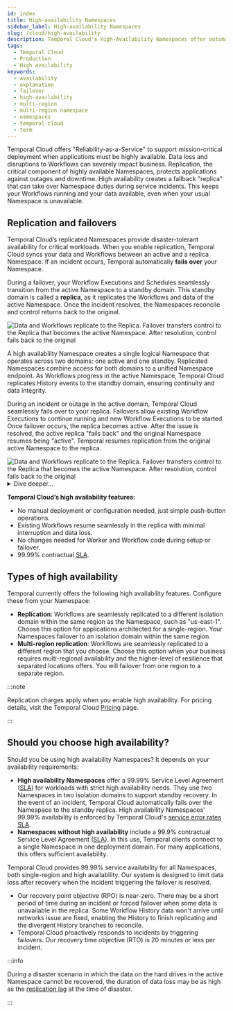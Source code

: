 ```yaml
---
id: index
title: High-availability Namespaces
sidebar_label: High-availability Namespaces
slug: /cloud/high-availability
description: Temporal Cloud's High-Availability Namespaces offer automated failover, synchronized data replication, and high-availability for workloads requiring disaster-tolerant deployment and 99.99% uptime. Use Global Namespace for self-hosted.
tags:
  - Temporal Cloud
  - Production
  - High availability
keywords:
  - availability
  - explanation
  - failover
  - high-availability
  - multi-region
  - multi-region namespace
  - namespaces
  - temporal-cloud
  - term
---
```



Temporal Cloud offers "Reliability-as-a-Service" to support mission-critical deployment when applications must be highly available.
Data loss and disruptions to Workflows can severely impact business.
Replication, the critical component of highly available Namespaces, protects applications against outages and downtime.
High availability creates a fallback "replica"<ExpandableDefinition label="Definition" definition="A replica is a synchronized copy of your active Namespace used to provide high availability" /> that can take over Namespace duties during service incidents.
This keeps your Workflows running and your data available, even when your usual Namespace is unavailable.

## Replication and failovers

Temporal Cloud’s replicated Namespaces provide disaster-tolerant availability for critical workloads.
When you enable replication, Temporal Cloud syncs your data and Workflows between an active and a replica Namespace.
If an incident occurs, Temporal automatically **fails over**<ExpandableDefinition label="Definition" definition="A failover shifts Workflow Execution processing from an active Temporal Namespace to a standby Temporal Namespace replica during outages or other incidents. Temporal Cloud uses replication to duplicate data to the replica Namespace and prevent data loss during failover." /> your Namespace.

During a failover, your Workflow Executions and Schedules seamlessly transition from the active Namespace to a standby domain.
This standby domain is called a **replica**, as it replicates the Workflows and data of the active Namespace.
Once the incident resolves, the Namespaces reconcile and control returns back to the original.

<div style={{ display: 'flex', justifyContent: 'center', alignItems: 'center' }}>
  <img
    src="/img/cloud/high-availability/failover.png"
    alt="Data and Workflows replicate to the Replica. Failover transfers control to the Replica that becomes the active Namespace. After resolution, control fails back to the original"
    style={{ width: '50%', border: '1px solid #ddd', borderRadius: '4px', margin: '20px' }}
  />
</div>

A high availability Namespace creates a single logical Namespace that operates across two domains: one active and one standby.
Replicated Namespaces combine access for both domains to a unified Namespace endpoint.
As Workflows progress in the active Namespace, Temporal Cloud replicates History events to the standby domain, ensuring continuity and data integrity.

During an incident or outage in the active domain, Temporal Cloud seamlessly fails over to your replica.
Failovers allow existing Workflow Executions to continue running and new Workflow Executions to be started.
Once failover occurs, the replica becomes active.
After the issue is resolved, the active replica "fails back" and the original Namespace resumes being "active".
Temporal resumes replication from the original active Namespace to the replica.

<div style={{ display: 'flex', justifyContent: 'center', alignItems: 'center' }}>
  <img
    src="/img/cloud/high-availability/logical-namespace.png"
    alt="Data and Workflows replicate to the Replica. Failover transfers control to the Replica that becomes the active Namespace. After resolution, control fails back to the original"
    style={{ width: '70%', border: '1px solid #ddd', borderRadius: '4px', margin: '20px' }}
  />
</div>


<details>

<summary>
Dive deeper...
</summary>

An **isolation domain** is a physically isolated data center within a deployment region for a given cloud provider.
**Regions** consist of multiple isolation domains.
Isolation domains provide redundancy and fault tolerance.

A **replicated Namespace** consists of an **active Namespace** and a passive, fallback **replica**.
Depending on your setup, your replica may reside in the same region as your active Namespace (standard replication), or it may be located in an entirely different region (multi-region replication).

After a **failover**, the replica takes on the active role until the incident is resolved.
After, the replica **fails back** and the original Namespace resumes the active role.

In traditional active/active replication, multiple nodes serve requests and accept writes simultaneously, ensuring strong synchronous data consistency.
In contrast, with a Temporal Cloud high-availability Namespace, only the active Namespace accepts requests and writes at any given time.
Workflow history events are written to the active Namespace first and then asynchronously replicated to the standby replica, ensuring that the replica remains in sync.

Each high availability Namespace replicates its metadata and Workflow Executions to its connected replica.
This redundancy, combined with failover capability, provides measurable stability during outages.

A high availability Namespace is typically active in a single isolation domain at any given time, with the passive replica in a standby role.
The only exception occurs in the event of a <a href="https://en.wikipedia.org/wiki/Network_partition">network partition</a>.
In this situation, you can promote a standby isolation domain to active status.

**Caution:** This action will temporarily make both regions active.
Once the network partition is resolved and communication between the isolation domains/regions is restored, a conflict resolution algorithm determines which region remains active.
This ensures only one Namespace remains active.

</details>

**Temporal Cloud’s high availability features:**

- No manual deployment or configuration needed, just simple push-button operations.
- Existing Workflows resume seamlessly in the replica with minimal interruption and data loss.
- No changes needed for Worker and Workflow code during setup or failover.
- 99.99% contractual [SLA](/cloud/sla).

## Types of high availability

Temporal currently offers the following high availability features.
Configure these from your Namespace:

- **Replication**:
  Workflows are seamlessly replicated to a different isolation domain within the same region as the Namespace, such as "us-east-1".<ExpandableDefinition label="Info" definition="The us-east-1 region was Amazon's original and largest region. Many people consider it the 'default' region." />
  Choose this option for applications architected for a single-region.
  Your Namespaces failover to an isolation domain within the same region.
- **Multi-region replication**:
  Workflows are seamlessly replicated to a different region that you choose.
  Choose this option when your business requires multi-regional availability and the higher-level of resilience that separated locations offers.
  You will failover from one region to a separate region.

:::note

Replication charges apply when you enable high availability.
For pricing details, visit the Temporal Cloud [Pricing](/cloud/pricing) page.

:::

## Should you choose high availability?

Should you be using high availability Namespaces? It depends on your availability requirements:

- **High availability Namespaces** offer a 99.99% Service Level Agreement ([SLA](/cloud/sla)) for workloads with strict high availability needs.
  They use two Namespaces in two isolation domains to support standby recovery.
  In the event of an incident, Temporal Cloud automatically fails over the Namespace to the standby replica.
  High availability Namespaces' 99.99% availability is enforced by Temporal Cloud's [service error rates SLA](https://docs.temporal.io/cloud/sla).
- **Namespaces without high availability** include a 99.9% contractual Service Level Agreement ([SLA](/cloud/sla)).
  In this use, Temporal clients connect to a single Namespace in one deployment domain.
  For many applications, this offers sufficient availability.

Temporal Cloud provides 99.99% service availability for all Namespaces, both single-region and high availability.
Our system is designed to limit data loss after recovery when the incident triggering the failover is resolved.

- Our recovery point objective (RPO)<ExpandableDefinition label="Definition" definition="RPO is the maximum acceptable duration during which transactional data might be lost from the service." /> is near-zero.
  There may be a short period of time during an incident or forced failover when some data is unavailable in the replica.
  Some Workflow History data won't arrive until networks issue are fixed, enabling the History to finish replicating and the divergent History branches to reconcile.
- Temporal Cloud proactively responds to incidents by triggering failovers.
  Our recovery time objective (RTO)<ExpandableDefinition label="Definition" definition="RTO sets a maximum time and service level objective, after which, service must be restored following a disruption." /> is 20 minutes or less per incident.

:::info

During a disaster scenario in which the data on the hard drives in the active Namespace cannot be recovered, the duration of data loss may be as high as the [replication lag](/cloud/high-availability/best-practices#metrics) at the time of disaster.

:::

